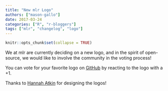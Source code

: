 ```yaml
---
title: "New mlr Logo"
authors: ["mason-gallo"]
date: 2017-03-24
categories: ["R", "r-bloggers"]
tags: ["mlr", "changelog", "logo"]
---
```


```r
knitr::opts_chunk$set(collapse = TRUE)
```

We at mlr are currently deciding on a new logo, and in the spirit of open-source, we would like to involve the community in the voting process!

You can vote for your favorite logo on [GitHub](https://github.com/mlr-org/mlr/issues/1684) by reacting to the logo with a +1.

Thanks to [Hannah Atkin](https://dribbble.com/hratkin) for designing the logos!

